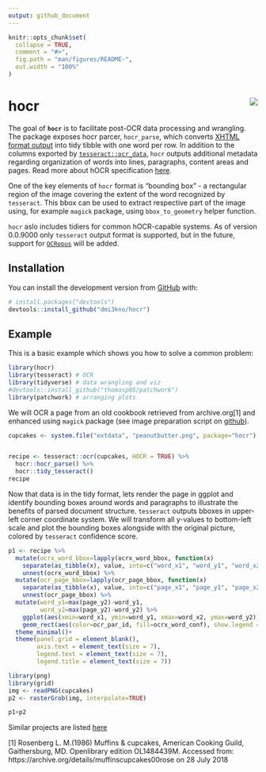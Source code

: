 ```yaml
---
output: github_document
---
```


<!-- README.md is generated from README.Rmd. Please edit that file -->

```r
knitr::opts_chunk$set(
  collapse = TRUE,
  comment = "#>",
  fig.path = "man/figures/README-",
  out.width = "100%"
)
```

# hocr  <img src="man/figures/logo.png" align="right" />

The goal of **`hocr`** is to facilitate post-OCR data processing and wrangling. The package exposes hocr parcer, `hocr_parse`, which converts [XHTML format output](https://en.wikipedia.org/wiki/HOCR) into tidy tibble with one word per row. In addition to the columns exported by [`tesseract::ocr_data`](https://github.com/ropensci/tesseract), `hocr` outputs additional metadata regarding organization of words into lines, paragraphs, content areas and pages. Read more about hOCR specification [here](https://github.com/kba/hocr-spec).

One of the key elements of `hocr` format is "bounding box" - a rectangular region of the image covering the extent of the word recognized by `tesseract`. This bbox can be used to extract respective part of the image using, for example `magick` package, using `bbox_to_geometry` helper function.

`hocr` aslo includes tidiers for common hOCR-capable systems. As of version 0.0.9000 only `tesseract` output format is supported, but in the future, support for [`OCRopus`](https://github.com/tmbdev/ocropy) will be added.

## Installation

You can install the development version from [GitHub](https://github.com/) with:

``` r
# install.packages("devtools")
devtools::install_github("dmi3kno/hocr")
```
## Example

This is a basic example which shows you how to solve a common problem:

```r
library(hocr)
library(tesseract) # OCR
library(tidyverse) # data wrangling and viz
#devtools::install_github("thomasp85/patchwork")
library(patchwork) # arranging plots
```

We will OCR a page from an old cookbook retrieved from archive.org[1] and enhanced using `magick` package (see image preparation script on [github](https://github.com/dmi3kno/hocr/blob/master/data-raw/prepare.R)).

```r
cupcakes <- system.file("extdata", "peanutbutter.png", package="hocr")


recipe <- tesseract::ocr(cupcakes, HOCR = TRUE) %>% 
  hocr::hocr_parse() %>% 
  hocr::tidy_tesseract()
recipe
```

Now that data is in the tidy format, lets render the page in ggplot and identify bounding boxes around words and paragraphs to illustrate the benefits of parsed document structure. `tesseract` outputs bboxes in upper-left corner coordinate system.  We will transform all y-values to bottom-left scale and plot the bounding boxes alongside with the original picture, colored by `tesseract` confidence score.

```r
p1 <- recipe %>% 
  mutate(ocrx_word_bbox=lapply(ocrx_word_bbox, function(x) 
    separate(as_tibble(x), value, into=c("word_x1", "word_y1", "word_x2", "word_y2"), convert = TRUE))) %>% 
    unnest(ocrx_word_bbox) %>% 
  mutate(ocr_page_bbox=lapply(ocr_page_bbox, function(x) 
    separate(as_tibble(x), value, into=c("page_x1", "page_y1", "page_x2", "page_y2"), convert = TRUE))) %>% 
    unnest(ocr_page_bbox) %>% 
  mutate(word_y1=max(page_y2)-word_y1,
         word_y2=max(page_y2)-word_y2) %>% 
    ggplot(aes(xmin=word_x1, ymin=word_y1, xmax=word_x2, ymax=word_y2))+
    geom_rect(aes(color=ocr_par_id, fill=ocrx_word_conf), show.legend = TRUE)+
  theme_minimal()+
  theme(panel.grid = element_blank(), 
        axis.text = element_text(size = 7), 
        legend.text = element_text(size = 7), 
        legend.title = element_text(size = 7))

library(png)
library(grid)
img <- readPNG(cupcakes)
p2 <- rasterGrob(img, interpolate=TRUE)

p1+p2

```

Similar projects are listed [here](https://github.com/kba/awesome-ocr#hocr)

[1] Rosenberg L. M.(1986) Muffins & cupcakes, American Cooking Guild, Gaithersburg, MD. Openlibrary edition OL1484439M. Accessed from: https://archive.org/details/muffinscupcakes00rose on 28 July 2018
